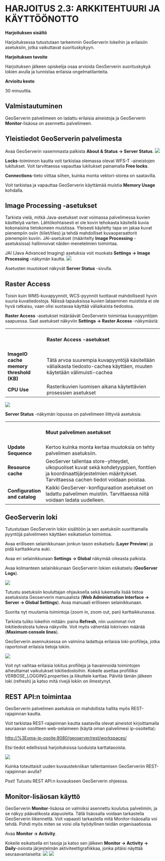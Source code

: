 # HARJOITUS 2.3: ARKKITEHTUURI JA KÄYTTÖÖNOTTO

**Harjoituksen sisältö**

Harjoituksessa tutustutaan tarkemmin GeoServerin lokeihin ja erilaisiin asetuksiin, jotka vaikuttavat suorituskykyyn.

**Harjoituksen tavoite**

Harjoituksen jälkeen opiskelija osaa arvioida GeoServerin suorituskykyä lokien avulla ja tunnistaa erilaisia ongelmatilanteita.

**Arvioitu kesto**

30 minuuttia.

## **Valmistautuminen**

GeoServerin palvelimeen on ladattu erilaisia aineistoja ja GeoServerin **Monitor**-lisäosa on asennettu palvelimeen.

## **Yleistiedot GeoServerin palvelimesta**

Avaa GeoServerin vasemmasta palkista **About & Status → Server Status**. ![](img/harjoitus_10/image1.png)

**Locks**-toiminnon kautta voit tarkistaa olemassa olevat WFS-T -aineistojen lukitukset. Voit tarvittaessa vapauttaa lukitukset painamalla **Free locks**.

**Connections**-tieto viittaa siihen, kuinka monta vektori-storea on saatavilla. 

Voit tarkistaa ja vapauttaa GeoServerin käyttämää muistia **Memory Usage** kohdalla.

## **Image Processing -asetukset**

Tarkista vielä, mitkä Java-asetukset ovat voimassa palvelimessa kuvien käsittelyä varten. Lähtökohtaisesti ei ole kovin tehokasta käsitellä kuvia kokonaisina tietokoneen muistissa. Yleisesti käytetty tapa on jakaa kuvat pienempiin osiin (tiilet/tiles) ja tehdä mahdolliset kuvaoperaattorit pienempiin kuviin. JAI-asetukset (määritelty **Image Processing** -asetuksissa) hallinnoivat näiden menetelmien toimintaa.

JAI (Java Advanced Imaging) asetuksia voit muokata **Settings → Image Processing** -näkymän kautta. ![](img/harjoitus_10/image2.png)


Asetusten muutokset näkyvät **Server Status** -sivulla.

## **Raster Access**

Toisin kuin WMS-kuvapyynnöt, WCS-pyynnöt tuottavat mahdollisesti hyvin suuria kuvatiedostoja. Näissä tapauksissa kuvien lataaminen muistista ei ole hyvä ratkaisu, vaan olisi suotavaa käyttää väliaikaista tiedostoa.

**Raster Access** -asetukset määräävät GeoServerin toimintaa kuvapyyntöjen saapuessa. Saat asetukset näkyviin **Settings → Raster Access** -näkymästä:

+-----------------------------------------+------------------------------------------------------------------------------------------------------------------------+
|                                         | #### **Raster Access -asetukset**                                                                                      |
+-----------------------------------------+------------------------------------------------------------------------------------------------------------------------+
| **ImageIO cache memory threshold (KB)** | Tätä arvoa suurempia kuvapyyntöjä käsitellään väliaikasta tiedosto-cachea käyttäen, muuten käytetään välimuisti-cachea |
+-----------------------------------------+------------------------------------------------------------------------------------------------------------------------+
| **CPU Use**                             | Rasterikuvien luomisen aikana käytettävien prosessien asetukset                                                        |
+-----------------------------------------+------------------------------------------------------------------------------------------------------------------------+

![](img/harjoitus_10/image3.png)

**Server Status** -näkymän lopussa on palvelimeen liittyviä asetuksia:

+-------------------------------+---------------------------------------------------------------------------------------------------------------------------------------------------------------------------+
|                               | #### **Muut palvelimen asetukset**                                                                                                                                        |
+-------------------------------+---------------------------------------------------------------------------------------------------------------------------------------------------------------------------+
| **Update Sequence**           | Kertoo kuinka monta kertaa muutoksia on tehty palvelimen asetuksiin.                                                                                                      |
+-------------------------------+---------------------------------------------------------------------------------------------------------------------------------------------------------------------------+
| **Resource cache**            | GeoServer tallentaa store-yhteydet, ulkopuoliset kuvat sekä kohdetyyppien, fonttien ja koordinaattijärjestelmien määritykset. Tarvittaessa cachen tiedot voidaan poistaa. |
+-------------------------------+---------------------------------------------------------------------------------------------------------------------------------------------------------------------------+
| **Configuration and catalog** | Kaikki GeoServer-konfiguraation asetukset on ladattu palvelimen muistiin. Tarvittaessa niitä voidaan ladata uudelleen.                                                    |
+-------------------------------+---------------------------------------------------------------------------------------------------------------------------------------------------------------------------+

## **GeoServerin loki**

Tutustutaan GeoServerin lokin sisältöön ja sen asetuksiin suorittamalla pyyntöjä palvelimeen käyttäen esikatselun toimintoa.

Avaa erilliseen selainikkunaan jonkun tason esikatselu (**Layer Preview**) ja pidä karttaikkuna auki.

Avaa eri selainikkunaan **Settings → Global** näkymää oikeasta palkista.

Avaa kolmanteen selainikkunaan GeoServerin lokien esikatselu (**GeoServer Logs**).

![](img/harjoitus_10/image4.png)

Tutustu asetuksiin kouluttajan ohjauksella sekä lukemalla lisää tietoa asetuksista Geoserverin manuaalista (**Web Administration Interface → Server → Global Settings**). Avaa manuaali erilliseen selainikkunaan.

Suorita nyt muutamia toimintoja (zoom in, zoom out, pan) karttaikkunassa. 

Tarkista tuliko lokeihin mitään: paina **Refresh**, niin uusimmat rivit lokitiedostosta tuleva näkyville. Voit myös vähentää lokirivien määrää (**Maximum console lines**).

GeoServerin asennuksessa on valmiina ladattuja erilaisia loki-profiileja, jotka raportoivat erilaisia tietoja lokiin.

![](img/harjoitus_10/image5.png)

Voit nyt vaihtaa erilaisia lokitus profiileja ja havainnoida toimintojen aiheuttamat vaikutukset lokitiedostoihin. Kokeile asettaa profiiliksi VERBOSE_LOGGING.properties ja liikuttele karttaa. Päivitä tämän jälkeen loki (refresh) ja katso mitä rivejä lokiin on ilmestynyt.

## **REST API:n toimintaa**

GeoServerin palvelimen asetuksia on mahdollista hallita myös REST-rajapinnan kautta.

Voit tarkistaa REST-rajapinnan kautta saatavilla olevat aineistot kirjoittamalla seuraavan osoitteen web-selaimeen (käytä oman palvelimesi ip-osoitetta):

::: note-box
<http://%3Eoma-ip-osoite:8080/geoserver/rest/workspaces/>
:::

Etsi tiedot edellisissä harjoituksissa luoduista karttatasoista.

![](img/harjoitus_10/image6.png)

::: hint-box
Kuinka toteuttaisit uuden kuvaustekniikan tallentamisen GeoServeriin REST-rajapinnan avulla?
:::

::: hint-box
Psst! Tutustu REST API:n kuvaukseen GeoServerin ohjeessa.
:::

## **Monitor-lisäosan käyttö**

GeoServerin **Monitor**-lisäosa on valmiiksi asennettu koulutus palvelimiin, ja se näkyy päävalikosta alapuolelta. Tällä lisäosalla voidaan tarkastella GeoServerin liikennettä. Voit vapaasti tarkastella mitä Monitor-lisäosalla voi tehdä. Pohdi myös miten se voisi olla hyödyllinen teidän organisaatiossa.

Avaa **Monitor → Activity**.

Kokeile esikatsella eri tasoja ja katso sen jälkeen **Monitor → Activity → Daily**-osiosta järjestelmän aktiviteettigrafiikkaa, jonka pitäisi näyttää seuraavanlaiselta: ![](img/harjoitus_10/image7.png) ![](img/harjoitus_10/image8.png)
